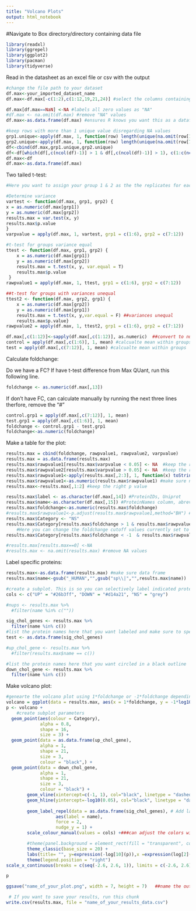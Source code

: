 ```yaml
---
title: "Volcano Plots"
output: html_notebook
---
```


#Navigate to Box directory/directory containing data file 
```r
library(readxl)
library(ggrepel)
library(ggplot2)
library(pacman)
library(tidyverse)
```

Read in the datasheet as an excel file or csv with the output
```r
#change the file path to your dataset
df.max<-your_imported_dataset_name 
df.max<-df.max[-c(1:2),c(1:12,19,21,24)] #select the columns containing the all replicates of the two conditions to be compared, Uniprot IDs, protein names, and foldchange (from Perseus)

df.max[df.max==NaN] <-NA #labels all zero values as "NA"
#df.max <- na.omit(df.max) #remove "NA" values
df.max<-as.data.frame(df.max) #ensures R knows you want this as a dataframe

#keep rows with more than 1 unique value disregarding NA values
grp1.unique<-apply(df.max, 1, function(row) length(unique(na.omit(row[1:6])))) #grp 1 columns
grp2.unique<-apply(df.max, 1, function(row) length(unique(na.omit(row[7:12])))) #grp 2 columns
df<-cbind(df.max,grp1.unique,grp2.unique)
df<-df[which(df[,c(ncol(df)-1)] > 1 & df[,c(ncol(df)-1)] > 1), c(1:c(ncol(df)-2))]
df.max<-df
df.max<-as.data.frame(df.max)
```


Two tailed t-test:
```r
#Here you want to assign your group 1 & 2 as the the replicates for each condition

#Determine variance
vartest <- function(df.max, grp1, grp2) {
x = as.numeric(df.max[grp1])
y = as.numeric(df.max[grp2])
results.max = var.test(x, y)
results.max$p.value
}
varpvalue = apply(df.max, 1, vartest, grp1 = c(1:6), grp2 = c(7:12))

#t-test for groups variance equal
ttest <- function(df.max, grp1, grp2) {
    x = as.numeric(df.max[grp1])
    y = as.numeric(df.max[grp2])
    results.max = t.test(x, y, var.equal = T)
    results.max$p.value
 }
rawpvalue1 = apply(df.max, 1, ttest, grp1 = c(1:6), grp2 = c(7:12))

##t-test for groups with variances unequal
ttest2 <- function(df.max, grp2, grp1) {
    x = as.numeric(df.max[grp2])
    y = as.numeric(df.max[grp1])
    results.max = t.test(x, y,var.equal = F) ##variances unequal
    results.max$p.value}
rawpvalue2 = apply(df.max, 1, ttest2, grp1 = c(1:6), grp2 = c(7:12))

df.max[,c(1:12)]<-sapply(df.max[,c(1:12)], as.numeric)  ##convert to numeric
control = apply(df.max[,c(1:6)], 1, mean) #calcualte mean within groups
test = apply(df.max[,c(7:12)], 1, mean) #calcualte mean within groups
```


Calculate foldchange:

Do we have a FC? If have t-test difference from Max QUant, run this following line.
```r
foldchange <- as.numeric(df.max[,13])
```

If don't have FC, can calculate manually by running the next three lines therfore, remove the "#"
```r
control.grp1 = apply(df.max[,c(7:12)], 1, mean) 
test.grp1 = apply(df.max[,c(1:6)], 1, mean)
foldchange <- control.grp1 - test.grp1
foldchange<-as.numeric(foldchange)
```

Make a table for the plot:
```r
results.max = cbind(foldchange, rawpvalue1, rawpvalue2, varpvalue)
results.max = as.data.frame(results.max)
results.max$rawpvalue1[results.max$varpvalue < 0.05] <- NA  #keep the right p value, depending on variance calcuation
results.max$rawpvalue2[results.max$varpvalue > 0.05] <- NA  #keep the right p value, depending on variance calcuation
results.max$rawpvalue1<-apply(results.max[,2:3], 1, function(x) toString(na.omit(x)))  #keep the right p value
results.max$rawpvalue1<-as.numeric(results.max$rawpvalue1) #make sure numeric
results.max<-results.max[,1:2] #keep the right p value

results.max$label <- as.character(df.max[,14]) #ProteinIDs, Uniprot
results.max$name<-as.character(df.max[,15]) #ProteinNames column, abreviation
results.max$foldchange<-as.numeric(results.max$foldchange)
#results.max$rawpvalue1<-p.adjust(results.max$rawpvalue1,method="BH") #adjusted p value
results.max$Category <- "NS"
results.max$Category[results.max$foldchange > 1 & results.max$rawpvalue < 0.05] <- "UP"  
    #Here you can change the foldchange cutoff values currently set to 1.5 and -1.5. Orther common cutoffs are 2, -2.
results.max$Category[results.max$foldchange < -1  & results.max$rawpvalue < 0.05] <- "DOWN"

#results.max[results.max==0] <-NA
#results.max <- na.omit(results.max) #remove NA values
```

Label specific proteins:
```r
results.max<-as.data.frame(results.max) #make sure data frame
results.max$name<-gsub("_HUMAN","",gsub("sp\\|","",results.max$name))

#create a subplot. This is so you can selectively label indicated proteins on your volcano plot
cols <- c("UP" = "#26b3ff", "DOWN" = "#d14a21", "NS" = "grey")

#nups <- results.max %>%
  #filter(name %in% c(""))

sig_chol_genes <- results.max %>%
  filter(name %in% c())
#list the protein names here that you want labeled and make sure to specify the column they are in; in this case "name"
test <- as.data.frame(sig_chol_genes)

#up_chol_gene <- results.max %>%
  #filter(results.max$name == c())

#list the protein names here that you want circled in a black outline
down_chol_gene <- results.max %>%
  filter(name %in% c())
```

Make volcano plot:
```r
#genearte the volcano plot using 1*foldchange or -1*foldchange depending on how foldchange was calculated (you want treatment - control for plot) 
volcano = ggplot(data = results.max, aes(x = 1*foldchange, y = -1*log10(rawpvalue1), label=name))
p <- volcano +
    #create subplot parameters
  geom_point(aes(colour = Category), 
             alpha = 0.8, 
             shape = 16,
             size = 3) + 
  geom_point(data = as.data.frame(up_chol_gene),
             alpha = 1, 
             shape = 21,
             size = 3, 
             colour = "black",) + 
  geom_point(data = down_chol_gene,
             alpha = 1, 
             shape = 21,
             size = 3, 
             colour = "black") +
        geom_vline(xintercept=c(-1, 1), col="black", linetype = "dashed") +    ###change the dark green line here
        geom_hline(yintercept=-log10(0.05), col="black", linetype = "dashed")+
        
        geom_label_repel(data = as.data.frame(sig_chol_genes), # Add labels last to appear as the top layer  
                   aes(label = name),
                   force = 2,
                   nudge_y = 1) +    
        scale_colour_manual(values = cols) +###can adjust the colors with hex codes or words

        #theme(panel.background = element_rect(fill = "transparent", colour = "white"), plot.background = element_rect(fill = "transparent", colour = "white"))+
        theme_classic(base_size = 20) +
        labs(title= "", y=expression(-log[10](p)),x =expression(log[2](FC)))+     ###change the tile of the plot here
        theme(legend.position = "right") 
scale_x_continuous(breaks = c(seq(-2.6, 2.6, 1)), limits = c(-2.6, 2.6)) # Modify x-axis range and tick intervals 

p

ggsave("name_of_your_plot.png", width = 7, height = 7)   ##name the output plot here, it should show up in you working directory

```

```r
 # If you want to save your results, run this chunk
write.csv(results.max, file = "name_of_your_results_data.csv")
```
